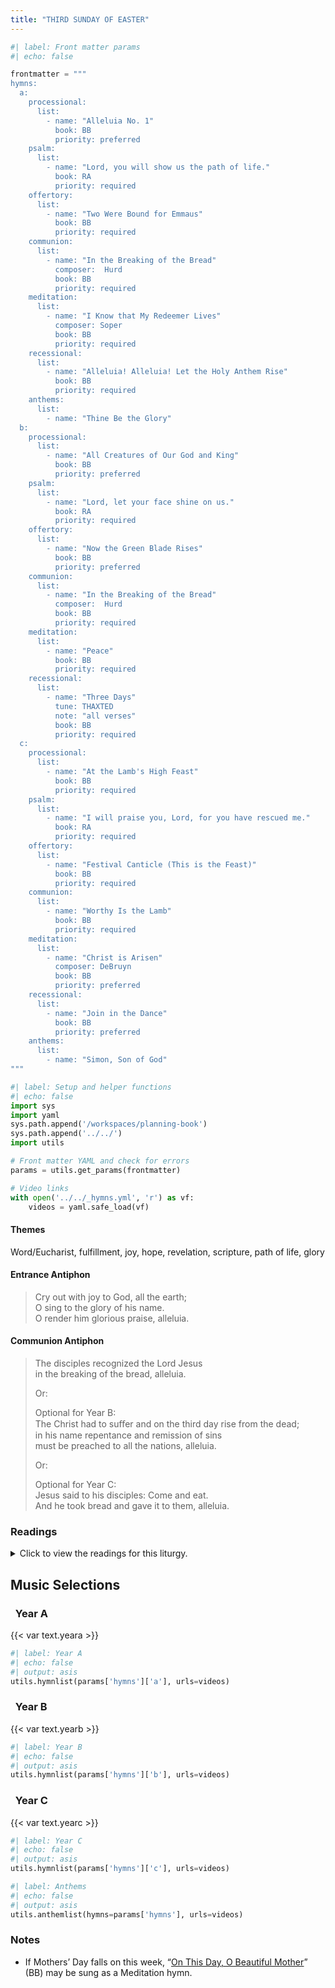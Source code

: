 ```yaml
---
title: "THIRD SUNDAY OF EASTER"
---
```


```python
#| label: Front matter params
#| echo: false

frontmatter = """
hymns:
  a:
    processional:
      list:
        - name: "Alleluia No. 1"
          book: BB
          priority: preferred
    psalm:
      list:
        - name: "Lord, you will show us the path of life."
          book: RA
          priority: required
    offertory:
      list:
        - name: "Two Were Bound for Emmaus"
          book: BB
          priority: required
    communion:
      list:
        - name: "In the Breaking of the Bread"
          composer:  Hurd
          book: BB
          priority: required
    meditation:
      list:
        - name: "I Know that My Redeemer Lives"
          composer: Soper
          book: BB
          priority: required
    recessional:
      list:
        - name: "Alleluia! Alleluia! Let the Holy Anthem Rise"
          book: BB
          priority: required
    anthems:
      list:
        - name: "Thine Be the Glory"
  b:
    processional:
      list:
        - name: "All Creatures of Our God and King"
          book: BB
          priority: preferred
    psalm:
      list:
        - name: "Lord, let your face shine on us."
          book: RA
          priority: required
    offertory:
      list:
        - name: "Now the Green Blade Rises"
          book: BB
          priority: preferred
    communion:
      list:
        - name: "In the Breaking of the Bread"
          composer:  Hurd
          book: BB
          priority: required
    meditation:
      list:
        - name: "Peace"
          book: BB
          priority: required
    recessional:
      list:
        - name: "Three Days"
          tune: THAXTED
          note: "all verses"
          book: BB
          priority: required
  c:
    processional:
      list:
        - name: "At the Lamb's High Feast"
          book: BB
          priority: required
    psalm:
      list:
        - name: "I will praise you, Lord, for you have rescued me."
          book: RA
          priority: required
    offertory:
      list:
        - name: "Festival Canticle (This is the Feast)"
          book: BB
          priority: required
    communion:
      list:
        - name: "Worthy Is the Lamb"
          book: BB
          priority: required
    meditation:
      list:
        - name: "Christ is Arisen"
          composer: DeBruyn
          book: BB
          priority: preferred
    recessional:
      list:
        - name: "Join in the Dance"
          book: BB
          priority: preferred
    anthems:
      list:
        - name: "Simon, Son of God"
"""
```

```python
#| label: Setup and helper functions
#| echo: false
import sys
import yaml
sys.path.append('/workspaces/planning-book')
sys.path.append('../../')
import utils

# Front matter YAML and check for errors
params = utils.get_params(frontmatter)

# Video links
with open('../../_hymns.yml', 'r') as vf:
    videos = yaml.safe_load(vf)
```

:::  {.red}
#### **Themes**
:::

Word/Eucharist, fulfillment, joy, hope, revelation, scripture, path of life, glory

:::  {.red}
#### **Entrance Antiphon**
:::

> Cry out with joy to God, all the earth;  
> O sing to the glory of his name.  
> O render him glorious praise, alleluia.

:::  {.red}
#### **Communion Antiphon**
:::

> The disciples recognized the Lord Jesus  
> in the breaking of the bread, alleluia.
>  
> [Or:]{.red}  
>   
> [Optional for Year B:]{.red}  
> The Christ had to suﬀer and on the third day rise from the dead;  
> in his name repentance and remission of sins  
> must be preached to all the nations, alleluia.  
>  
> [Or:]{.red}  
>  
> [Optional for Year C:]{.red}  
> Jesus said to his disciples: Come and eat.  
> And he took bread and gave it to them, alleluia.

:::: {.content-visible when-format="html"}
::: {.red}
### Readings
:::

<details>
  <summary>Click to view the readings for this liturgy.</summary>

::: {.red}
### &nbsp; Year A

#### First Reading [Acts 2:14, 22-33]{style="float:right" .small}
:::

Then Peter stood up with the Eleven,  
raised his voice, and proclaimed:  
"You who are Jews, indeed all of you staying in Jerusalem.  
Let this be known to you, and listen to my words.  
You who are Israelites, hear these words.  
Jesus the Nazarene was a man commended to you by God  
with mighty deeds, wonders, and signs,  
which God worked through him in your midst, as you yourselves know.  
This man, delivered up by the set plan and foreknowledge of God,  
you killed, using lawless men to crucify him.  
But God raised him up, releasing him from the throes of death,  
because it was impossible for him to be held by it.  
For David says of him:  
*I saw the Lord ever before me,*  
*with him at my right hand I shall not be disturbed.*  
*Therefore my heart has been glad and my tongue has exulted;*  
*my flesh, too, will dwell in hope,*  
*because you will not abandon my soul to the netherworld,*  
*nor will you suffer your holy one to see corruption.*  
*You have made known to me the paths of life;*  
*you will fill me with joy in your presence.*  

"My brothers, one can confidently say to you  
about the patriarch David that he died and was buried,  
and his tomb is in our midst to this day.  
But since he was a prophet and knew that God had sworn an oath to him  
that he would set one of his descendants upon his throne,  
he foresaw and spoke of the resurrection of the Christ,  
that neither was he abandoned to the netherworld  
nor did his flesh see corruption.  
God raised this Jesus;  
of this we are all witnesses.  
Exalted at the right hand of God,  
he received the promise of the Holy Spirit from the Father  
and poured him forth, as you see and hear."  

***

::: {.red}
#### Responsorial Psalm [Psalm 16:1-2, 5, 7-8, 9-10, 11]{style="float:right" .small}
:::

**[℟.]{.red}** **Lord, you will show us the path of life.**  
[Or:]{.red}  
**[℟.]{.red}** **Alleluia.**  

Keep me, O God, for in you I take refuge;  
I say to the LORD, "My Lord are you."  
O LORD, my allotted portion and my cup,  
you it is who hold fast my lot. **[℟.]{.red}**  

I bless the LORD who counsels me;  
even in the night my heart exhorts me.  
I set the LORD ever before me;  
with him at my right hand I shall not be disturbed. **[℟.]{.red}**  

Therefore my heart is glad and my soul rejoices,  
my body, too, abides in confidence;  
because you will not abandon my soul to the netherworld,  
nor will you suffer your faithful one to undergo corruption. **[℟.]{.red}**  

You will show me the path to life,  
abounding joy in your presence,  
the delights at your right hand forever. **[℟.]{.red}**  

***

::: {.red}
#### Second Reading [1 Peter 1:17-21]{style="float:right" .small}
:::

Beloved:  
If you invoke as Father him who judges impartially  
according to each one's works,  
conduct yourselves with reverence during the time of your sojourning,  
realizing that you were ransomed from your futile conduct,  
handed on by your ancestors,  
not with perishable things like silver or gold  
but with the precious blood of Christ  
as of a spotless unblemished lamb.  

He was known before the foundation of the world  
but revealed in the final time for you,  
who through him believe in God  
who raised him from the dead and gave him glory,  
so that your faith and hope are in God.  

***

::: {.red}
#### Alleluia [Cf. Luke 24:32]{style="float:right" .small}
:::

**[℟.]{.red}** **Alleluia, alleluia.**  
Lord Jesus, open the Scriptures to us;  
make our hearts burn while you speak to us. **[℟.]{.red}**

***

::: {.red}
#### Gospel [Luke 24:13-35]{style="float:right" .small}
:::

That very day, the first day of the week,  
two of Jesus' disciples were going  
to a village seven miles from Jerusalem called Emmaus,  
and they were conversing about all the things that had occurred.  
And it happened that while they were conversing and debating,  
Jesus himself drew near and walked with them,  
but their eyes were prevented from recognizing him.  
He asked them,   
"What are you discussing as you walk along?"  
They stopped, looking downcast.  
One of them, named Cleopas, said to him in reply,  
"Are you the only visitor to Jerusalem  
who does not know of the things  
that have taken place there in these days?"  
And he replied to them, "What sort of things?"  
They said to him,  
"The things that happened to Jesus the Nazarene,  
who was a prophet mighty in deed and word  
before God and all the people,  
how our chief priests and rulers both handed him over  
to a sentence of death and crucified him.  
But we were hoping that he would be the one to redeem Israel;  
and besides all this,  
it is now the third day since this took place.  
Some women from our group, however, have astounded us:  
they were at the tomb early in the morning  
and did not find his body;  
they came back and reported  
that they had indeed seen a vision of angels  
who announced that he was alive.  
Then some of those with us went to the tomb  
and found things just as the women had described,  
but him they did not see."  
And he said to them, "Oh, how foolish you are!  
How slow of heart to believe all that the prophets spoke!  
Was it not necessary that the Christ should suffer these things  
and enter into his glory?"  
Then beginning with Moses and all the prophets,  
he interpreted to them what referred to him  
in all the Scriptures.  
As they approached the village to which they were going,  
he gave the impression that he was going on farther.  
But they urged him, "Stay with us,  
for it is nearly evening and the day is almost over."  
So he went in to stay with them.  
And it happened that, while he was with them at table,  
he took bread, said the blessing,  
broke it, and gave it to them.  
With that their eyes were opened and they recognized him,  
but he vanished from their sight.  
Then they said to each other,  
"Were not our hearts burning within us  
while he spoke to us on the way and opened the Scriptures to us?"  
So they set out at once and returned to Jerusalem  
where they found gathered together  
the eleven and those with them who were saying,  
"The Lord has truly been raised and has appeared to Simon!"  
Then the two recounted  
what had taken place on the way  
and how he was made known to them in the breaking of bread.  

::: {.centered}
{{< var symbols.cross >}} &nbsp; {{< var symbols.cross >}} &nbsp; {{< var symbols.cross >}}
:::

::: {.red}
### &nbsp; Year B

#### First Reading [Acts 3:13-15, 17-19]{style="float:right" .small}
:::

Peter said to the people:  
"The God of Abraham,  
the God of Isaac, and the God of Jacob,  
the God of our fathers, has glorified his servant Jesus,  
whom you handed over and denied in Pilate's presence  
when he had decided to release him.  
You denied the Holy and Righteous One  
and asked that a murderer be released to you.  
The author of life you put to death,  
but God raised him from the dead; of this we are witnesses.  
Now I know, brothers,  
that you acted out of ignorance, just as your leaders did;  
but God has thus brought to fulfillment  
what he had announced beforehand  
through the mouth of all the prophets,  
that his Christ would suffer.  
Repent, therefore, and be converted, that your sins may be wiped away."  

***

::: {.red}
#### Responsorial Psalm [Psalm 4:2, 4, 7-8, 9]{style="float:right" .small}
:::

**[℟.]{.red}** **Lord, let your face shine on us.**  
[Or:]{.red}  
**[℟.]{.red}** **Alleluia.**  

When I call, answer me, O my just God,  
you who relieve me when I am in distress;  
have pity on me, and hear my prayer! **[℟.]{.red}**  

Know that the LORD does wonders for his faithful one;  
the LORD will hear me when I call upon him. **[℟.]{.red}**  

O LORD, let the light of your countenance shine upon us!  
You put gladness into my heart. **[℟.]{.red}**  

As soon as I lie down, I fall peacefully asleep,  
for you alone, O LORD,  
bring security to my dwelling. **[℟.]{.red}**  

***

::: {.red}
#### Second Reading [1 John 2:1-5a]{style="float:right" .small}
:::

My children, I am writing this to you  
so that you may not commit sin.  
But if anyone does sin, we have an Advocate with the Father,  
Jesus Christ the righteous one.  
He is expiation for our sins,  
and not for our sins only but for those of the whole world.  
The way we may be sure that we know him is to keep  
his commandments.  
Those who say, "I know him," but do not keep his commandments  
are liars, and the truth is not in them.  
But whoever keeps his word,  
the love of God is truly perfected in him.  

***

::: {.red}
#### Alleluia [Cf. Luke 24:32]{style="float:right" .small}
:::

**[℟.]{.red}** **Alleluia, alleluia.**  
Lord Jesus, open the Scriptures to us;  
make our hearts burn while you speak to us. **[℟.]{.red}**  

***

::: {.red}
#### Gospel [Luke 24:35-48]{style="float:right" .small}
:::

The two disciples recounted what had taken place on the way,  
and how Jesus was made known to them  
in the breaking of bread.  

While they were still speaking about this,  
he stood in their midst and said to them,  
"Peace be with you."  
But they were startled and terrified  
and thought that they were seeing a ghost.  
Then he said to them, "Why are you troubled?  
And why do questions arise in your hearts?  
Look at my hands and my feet, that it is I myself.  
Touch me and see, because a ghost does not have flesh and bones  
as you can see I have."  
And as he said this,  
he showed them his hands and his feet.  
While they were still incredulous for joy and were amazed,  
he asked them, "Have you anything here to eat?"  
They gave him a piece of baked fish;  
he took it and ate it in front of them.  

He said to them,  
"These are my words that I spoke to you while I was still with you,  
that everything written about me in the law of Moses  
and in the prophets and psalms must be fulfilled."  
Then he opened their minds to understand the Scriptures.  
And he said to them,  
"Thus it is written that the Christ would suffer  
and rise from the dead on the third day  
and that repentance, for the forgiveness of sins,  
would be preached in his name  
to all the nations, beginning from Jerusalem.  
You are witnesses of these things."  

::: {.centered}
{{< var symbols.cross >}} &nbsp; {{< var symbols.cross >}} &nbsp; {{< var symbols.cross >}}
:::

::: {.red}
### &nbsp; Year C

#### First Reading [Acts 5:27-32, 40b-41]{style="float:right" .small}
:::

When the captain and the court officers had brought the apostles in  
and made them stand before the Sanhedrin,  
the high priest questioned them,  
“We gave you strict orders, did we not,  
to stop teaching in that name?  
Yet you have filled Jerusalem with your teaching  
and want to bring this man’s blood upon us.”  
But Peter and the apostles said in reply,  
“We must obey God rather than men.  
The God of our ancestors raised Jesus,  
though you had him killed by hanging him on a tree.  
God exalted him at his right hand as leader and savior  
to grant Israel repentance and forgiveness of sins.  
We are witnesses of these things,  
as is the Holy Spirit whom God has given to those who obey him.”  

The Sanhedrin ordered the apostles  
to stop speaking in the name of Jesus, and dismissed them.  
So they left the presence of the Sanhedrin,  
rejoicing that they had been found worthy  
to suffer dishonor for the sake of the name.  

***

::: {.red}
#### Responsorial Psalm [Psalm 30:2, 4, 5-6, 11-12, 13]{style="float:right" .small}
:::

**[℟.]{.red}** **I will praise you, Lord, for you have rescued me.**  
[Or:]{.red}  
**[℟.]{.red}** **Alleluia.**

I will extol you, O LORD, for you drew me clear  
&emsp; and did not let my enemies rejoice over me.  
O LORD, you brought me up from the netherworld;  
&emsp; you preserved me from among those going down into the pit. **[℟.]{.red}**  

Sing praise to the LORD, you his faithful ones,  
&emsp; and give thanks to his holy name.  
For his anger lasts but a moment;  
&emsp; a lifetime, his good will.  
At nightfall, weeping enters in,  
&emsp; but with the dawn, rejoicing. **[℟.]{.red}**  

Hear, O LORD, and have pity on me;  
&emsp; O LORD, be my helper.  
You changed my mourning into dancing;  
&emsp; O LORD, my God, forever will I give you thanks. **[℟.]{.red}**  

***

::: {.red}
#### Second Reading [Revelation 5:11-14]{style="float:right" .small}
:::

I, John, looked and heard the voices of many angels  
who surrounded the throne  
and the living creatures and the elders.  
They were countless in number, and they cried out in a loud voice:  
&emsp; “Worthy is the Lamb that was slain  
&emsp; &emsp; to receive power and riches, wisdom and strength,  
&emsp; &emsp; honor and glory and blessing.”  
Then I heard every creature in heaven and on earth  
and under the earth and in the sea,  
everything in the universe, cry out:  
&emsp; “To the one who sits on the throne and to the Lamb  
&emsp; &emsp; be blessing and honor, glory and might,  
&emsp; &emsp; forever and ever.”  
The four living creatures answered, “Amen,“  
and the elders fell down and worshiped.  

***

::: {.red}
#### Alleluia [PASSAGE]{style="float:right" .small}
:::

**[℟.]{.red}** **Alleluia, alleluia.**  
Christ is risen, creator of all;  
he has shown pity on all people. **[℟.]{.red}** 

***

::: {.red}
#### Gospel [John 21:1-19 or 21:1-14]{style="float:right" .small}
:::

At that time, Jesus revealed himself again to his disciples at the Sea of Tiberias.  
He revealed himself in this way.  
Together were Simon Peter, Thomas called Didymus,  
Nathanael from Cana in Galilee,  
Zebedee’s sons, and two others of his disciples.  
Simon Peter said to them, “I am going fishing.”  
They said to him, “We also will come with you.”  
So they went out and got into the boat,  
but that night they caught nothing.  
When it was already dawn, Jesus was standing on the shore;  
but the disciples did not realize that it was Jesus.  
Jesus said to them, “Children, have you caught anything to eat?”  
They answered him, “No.”  
So he said to them, “Cast the net over the right side of the boat  
and you will find something.”  
So they cast it, and were not able to pull it in  
because of the number of fish.  
So the disciple whom Jesus loved said to Peter, “It is the Lord.”  
When Simon Peter heard that it was the Lord,  
he tucked in his garment, for he was lightly clad,  
and jumped into the sea.  
The other disciples came in the boat,  
for they were not far from shore, only about a hundred yards,  
dragging the net with the fish.  
When they climbed out on shore,  
they saw a charcoal fire with fish on it and bread.  
Jesus said to them, “Bring some of the fish you just caught.”  
So Simon Peter went over and dragged the net ashore  
full of one hundred fifty-three large fish.  
Even though there were so many, the net was not torn.  
Jesus said to them, “Come, have breakfast.”  
And none of the disciples dared to ask him, “Who are you?”  
because they realized it was the Lord.  
Jesus came over and took the bread and gave it to them,  
and in like manner the fish.  
This was now the third time Jesus was revealed to his disciples  
after being raised from the dead.  

When they had finished breakfast, Jesus said to Simon Peter,  
“Simon, son of John, do you love me more than these?”  
Simon Peter answered him, “Yes, Lord, you know that I love you.”  
Jesus said to him, “Feed my lambs.”  
He then said to Simon Peter a second time,  
“Simon, son of John, do you love me?”  
Simon Peter answered him, “Yes, Lord, you know that I love you.”  
Jesus said to him, “Tend my sheep.”  
Jesus said to him the third time,  
“Simon, son of John, do you love me?”  
Peter was distressed that Jesus had said to him a third time,  
“Do you love me?” and he said to him,  
“Lord, you know everything; you know that I love you.”  
Jesus said to him, “Feed my sheep.  
Amen, amen, I say to you, when you were younger,  
you used to dress yourself and go where you wanted;  
but when you grow old, you will stretch out your hands,  
and someone else will dress you  
and lead you where you do not want to go.”  
He said this signifying by what kind of death he would glorify God.  
And when he had said this, he said to him, “Follow me.”  

[Or:]{.red}

At that time, Jesus revealed himself to his disciples at the Sea of Tiberias.  
He revealed himself in this way.  
Together were Simon Peter, Thomas called Didymus,  
Nathanael from Cana in Galilee,  
Zebedee’s sons, and two others of his disciples.  
Simon Peter said to them, “I am going fishing.”  
They said to him, “We also will come with you.”  
So they went out and got into the boat,  
but that night they caught nothing.  
When it was already dawn, Jesus was standing on the shore;  
but the disciples did not realize that it was Jesus.  
Jesus said to them, “Children, have you caught anything to eat?”  
They answered him, “No.”  
So he said to them, “Cast the net over the right side of the boat  
and you will find something.”  
So they cast it, and were not able to pull it in  
because of the number of fish.  
So the disciple whom Jesus loved said to Peter, “It is the Lord.”  
When Simon Peter heard that it was the Lord,  
he tucked in his garment, for he was lightly clad,  
and jumped into the sea.  
The other disciples came in the boat,  
for they were not far from shore, only about a hundred yards,  
dragging the net with the fish.  
When they climbed out on shore,  
they saw a charcoal fire with fish on it and bread.  
Jesus said to them, “Bring some of the fish you just caught.”  
So Simon Peter went over and dragged the net ashore  
full of one hundred fifty-three large fish.  
Even though there were so many, the net was not torn.  
Jesus said to them, “Come, have breakfast.”  
And none of the disciples dared to ask him, “Who are you?”  
because they realized it was the Lord.  
Jesus came over and took the bread and gave it to them,  
and in like manner the fish.  
This was now the third time Jesus was revealed to his disciples  
after being raised from the dead.  

::: {.centered}
{{< var symbols.cross >}} &nbsp; {{< var symbols.cross >}} &nbsp; {{< var symbols.cross >}}
:::

</details>
::::

::: {.red}
## Music Selections
:::

::: {.titlered}
### &nbsp; Year A
:::
{{< var text.yeara >}}

```python
#| label: Year A
#| echo: false
#| output: asis
utils.hymnlist(params['hymns']['a'], urls=videos)
```

::: {.titlered}
### &nbsp; Year B
:::
{{< var text.yearb >}}

```python
#| label: Year B
#| echo: false
#| output: asis
utils.hymnlist(params['hymns']['b'], urls=videos)
```

::: {.titlered}
### &nbsp; Year C
:::
{{< var text.yearc >}}

```python
#| label: Year C
#| echo: false
#| output: asis
utils.hymnlist(params['hymns']['c'], urls=videos)
```


```python
#| label: Anthems
#| echo: false
#| output: asis
utils.anthemlist(hymns=params['hymns'], urls=videos)
```

::: {.red}
### Notes
:::

* If Mothers' Day falls on this week, “[On This Day, O Beautiful Mother](https://www.youtube.com/watch?v=Sn5sz5D67BY)” (BB) may be sung as a Meditation hymn.
